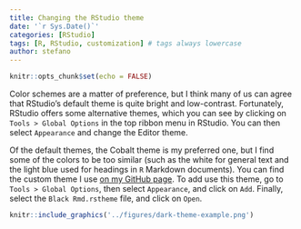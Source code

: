 ```yaml
---
title: Changing the RStudio theme
date: '`r Sys.Date()`'
categories: [RStudio]
tags: [R, RStudio, customization] # tags always lowercase
author: stefano
---
```


```r
knitr::opts_chunk$set(echo = FALSE)
```

Color schemes are a matter of preference, but I think many of us can agree that RStudio's default theme is quite bright and low-contrast. Fortunately, RStudio offers some alternative themes, which you can see by clicking on `Tools > Global Options` in the top ribbon menu in RStudio. You can then select `Appearance` and change the Editor theme.

Of the default themes, the Cobalt theme is my preferred one, but I find some of the colors to be too similar (such as the white for general text and the light blue used for headings in `R` Markdown documents). You can find the custom theme I use [on my GitHub page](https://github.com/StefanoMezzini/misc/blob/main/Black%20Rmd.rstheme). To add use this theme, go to `Tools > Global Options`, then select `Appearance`, and click on `Add`. Finally, select the `Black Rmd.rstheme` file, and click on `Open`.

```r
knitr::include_graphics('../figures/dark-theme-example.png')
```
